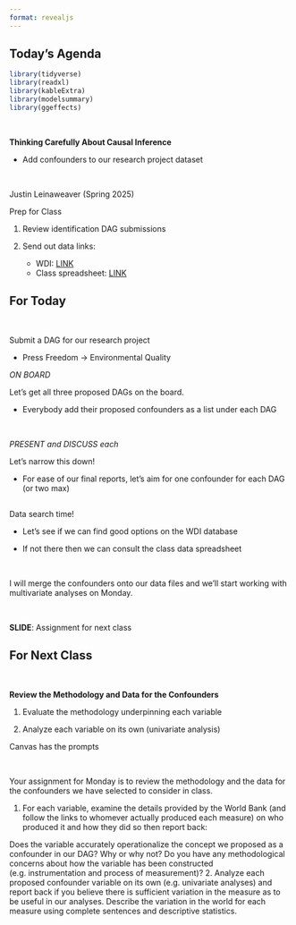 ```yaml
---
format: revealjs
---
```


## Today's Agenda {background-image="Images/background-data_blue_v4.png" .center}

```r
library(tidyverse)
library(readxl)
library(kableExtra)
library(modelsummary)
library(ggeffects)
```

<br>

::: {.r-fit-text}

**Thinking Carefully About Causal Inference**

- Add confounders to our research project dataset

:::

<br>

::: r-stack
Justin Leinaweaver (Spring 2025)
:::

::: notes
Prep for Class

1. Review identification DAG submissions

2. Send out data links:
    - WDI: [LINK](https://databank.worldbank.org/source/world-development-indicators)
    - Class spreadsheet: [LINK](https://docs.google.com/spreadsheets/d/1qLZjrK1QCzzX7W8TIUduyIdcCXSpPP-2r9DxI7VqQwk/edit#gid=0)
    
:::



## For Today {background-image="Images/background-data_blue_v4.png" .center}

<br>

::: {.r-fit-text}

Submit a DAG for our research project

- Press Freedom &#8594; Environmental Quality

:::

::: notes

*ON BOARD*

Let's get all three proposed DAGs on the board.

- Everybody add their proposed confounders as a list under each DAG

<br>

*PRESENT and DISCUSS each*

Let's narrow this down!

- For ease of our final reports, let's aim for one confounder for each DAG (or two max) 

:::


## {background-image="Images/12_3-WDI_Database.png" background-size='85%'}

::: notes

Data search time!

- Let's see if we can find good options on the WDI database

- If not there then we can consult the class data spreadsheet

<br>

I will merge the confounders onto our data files and we'll start working with multivariate analyses on Monday.

<br>

**SLIDE**: Assignment for next class

:::



## For Next Class {background-image="Images/background-data_blue_v4.png" .center}

<br>

**Review the Methodology and Data for the Confounders**

1. Evaluate the methodology underpinning each variable

2. Analyze each variable on its own (univariate analysis)

::: notes

Canvas has the prompts

<br>

Your assignment for Monday is to review the methodology and the data for the confounders we have selected to consider in class.

1. For each variable, examine the details provided by the World Bank (and follow the links to whomever actually produced each measure) on who produced it and how they did so then report back:

Does the variable accurately operationalize the concept we proposed as a confounder in our DAG? Why or why not?
Do you have any methodological concerns about how the variable has been constructed (e.g. instrumentation and process of measurement)?
2. Analyze each proposed confounder variable on its own (e.g. univariate analyses) and report back if you believe there is sufficient variation in the measure as to be useful in our analyses. Describe the variation in the world for each measure using complete sentences and descriptive statistics.


:::

